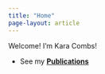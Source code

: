 ```yaml
---
title: "Home"
page-layout: article
---
```


Welcome! I’m Kara Combs! 

- See my **[Publications](publications.qmd)**
<!-- - View my **[Projects](projects.qmd)**
- Grab my **[CV](cv.qmd)** -->